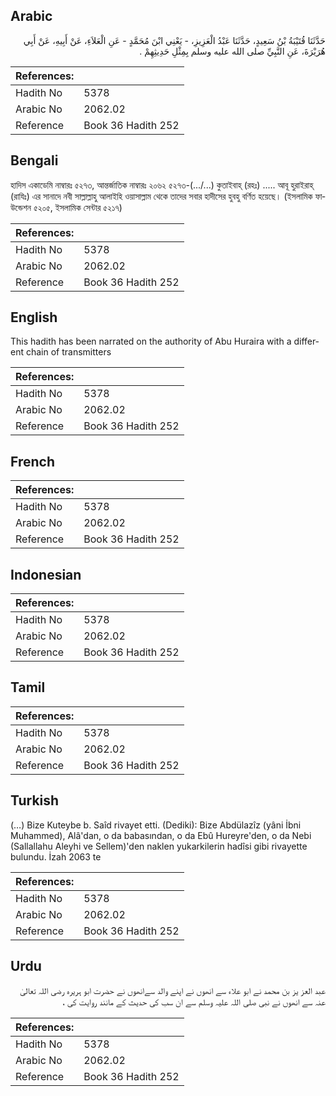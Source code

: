## Arabic


<div dir="rtl" lang="ar" style={{fontSize:'larger',backgroundColor:'#f8f9fa',padding:20}}>
حَدَّثَنَا قُتَيْبَةُ بْنُ سَعِيدٍ، حَدَّثَنَا عَبْدُ الْعَزِيزِ، - يَعْنِي ابْنَ مُحَمَّدٍ - عَنِ الْعَلاَءِ، عَنْ أَبِيهِ، عَنْ أَبِي هُرَيْرَةَ، عَنِ النَّبِيِّ صلى الله عليه وسلم بِمِثْلِ حَدِيثِهِمْ ‏.‏
</div>
<div style={{backgroundColor:'#f8f9fa',padding:20, marginBottom: 10}}><table> <thead> <tr> <th>References:</th> <th></th> </tr> </thead> <tbody><tr><td>Hadith No</td><td>5378</td></tr><tr><td>Arabic No</td><td>2062.02</td></tr><tr><td>Reference</td><td>Book 36 Hadith 252</td></tr></tbody></table></div>

## Bengali


<div dir="ltr" lang="bn" style={{fontSize:'larger',backgroundColor:'#f8f9fa',padding:20}}>
হাদিস একাডেমি নাম্বারঃ ৫২৭৩, আন্তর্জাতিক নাম্বারঃ ২০৬২ ৫২৭৩-(.../...) কুতাইবাহ্ (রহঃ) ..... আবূ হুরাইরাহ্ (রাযিঃ) এর সানাদে নবী সাল্লাল্লাহু আলাইহি ওয়াসাল্লাম থেকে তাদের সবার হাদীসের হুবহু বর্ণিত হয়েছে। (ইসলামিক ফাউন্ডেশন ৫২০৫, ইসলামিক সেন্টার ৫২১৭)
</div>
<div style={{backgroundColor:'#f8f9fa',padding:20, marginBottom: 10}}><table> <thead> <tr> <th>References:</th> <th></th> </tr> </thead> <tbody><tr><td>Hadith No</td><td>5378</td></tr><tr><td>Arabic No</td><td>2062.02</td></tr><tr><td>Reference</td><td>Book 36 Hadith 252</td></tr></tbody></table></div>

## English


<div dir="ltr" lang="en" style={{fontSize:'larger',backgroundColor:'#f8f9fa',padding:20}}>
This hadith has been narrated on the authority of Abu Huraira with a different chain of transmitters
</div>
<div style={{backgroundColor:'#f8f9fa',padding:20, marginBottom: 10}}><table> <thead> <tr> <th>References:</th> <th></th> </tr> </thead> <tbody><tr><td>Hadith No</td><td>5378</td></tr><tr><td>Arabic No</td><td>2062.02</td></tr><tr><td>Reference</td><td>Book 36 Hadith 252</td></tr></tbody></table></div>

## French


<div dir="ltr" lang="fr" style={{fontSize:'larger',backgroundColor:'#f8f9fa',padding:20}}>

</div>
<div style={{backgroundColor:'#f8f9fa',padding:20, marginBottom: 10}}><table> <thead> <tr> <th>References:</th> <th></th> </tr> </thead> <tbody><tr><td>Hadith No</td><td>5378</td></tr><tr><td>Arabic No</td><td>2062.02</td></tr><tr><td>Reference</td><td>Book 36 Hadith 252</td></tr></tbody></table></div>

## Indonesian


<div dir="ltr" lang="id" style={{fontSize:'larger',backgroundColor:'#f8f9fa',padding:20}}>

</div>
<div style={{backgroundColor:'#f8f9fa',padding:20, marginBottom: 10}}><table> <thead> <tr> <th>References:</th> <th></th> </tr> </thead> <tbody><tr><td>Hadith No</td><td>5378</td></tr><tr><td>Arabic No</td><td>2062.02</td></tr><tr><td>Reference</td><td>Book 36 Hadith 252</td></tr></tbody></table></div>

## Tamil


<div dir="ltr" lang="ta" style={{fontSize:'larger',backgroundColor:'#f8f9fa',padding:20}}>

</div>
<div style={{backgroundColor:'#f8f9fa',padding:20, marginBottom: 10}}><table> <thead> <tr> <th>References:</th> <th></th> </tr> </thead> <tbody><tr><td>Hadith No</td><td>5378</td></tr><tr><td>Arabic No</td><td>2062.02</td></tr><tr><td>Reference</td><td>Book 36 Hadith 252</td></tr></tbody></table></div>

## Turkish


<div dir="ltr" lang="tr" style={{fontSize:'larger',backgroundColor:'#f8f9fa',padding:20}}>
(…) Bize Kuteybe b. Saîd rivayet etti. (Dediki): Bize Abdülazîz (yâni İbni Muhammed), Alâ'dan, o da babasından, o da Ebû Hureyre'den, o da Nebi (Sallallahu Aleyhi ve Sellem)'den naklen yukarkilerin hadîsi gibi rivayette bulundu. İzah 2063 te
</div>
<div style={{backgroundColor:'#f8f9fa',padding:20, marginBottom: 10}}><table> <thead> <tr> <th>References:</th> <th></th> </tr> </thead> <tbody><tr><td>Hadith No</td><td>5378</td></tr><tr><td>Arabic No</td><td>2062.02</td></tr><tr><td>Reference</td><td>Book 36 Hadith 252</td></tr></tbody></table></div>

## Urdu


<div dir="rtl" lang="ur" style={{fontSize:'larger',backgroundColor:'#f8f9fa',padding:20}}>
عبد العز یز بن محمد نے ابو علاء سے انھوں نے اپنے والد سےانھوں نے حضرت ابو ہریرہ رضی اللہ تعالیٰ عنہ سے انھوں نے نبی صلی اللہ علیہ وسلم سے ان سب کی حدیث کے مانند روایت کی ،
</div>
<div style={{backgroundColor:'#f8f9fa',padding:20, marginBottom: 10}}><table> <thead> <tr> <th>References:</th> <th></th> </tr> </thead> <tbody><tr><td>Hadith No</td><td>5378</td></tr><tr><td>Arabic No</td><td>2062.02</td></tr><tr><td>Reference</td><td>Book 36 Hadith 252</td></tr></tbody></table></div>